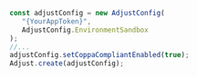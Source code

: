 ```jsx {6}
const adjustConfig = new AdjustConfig(
   "{YourAppToken}",
   AdjustConfig.EnvironmentSandbox
);
//...
adjustConfig.setCoppaCompliantEnabled(true);
Adjust.create(adjustConfig);
```

